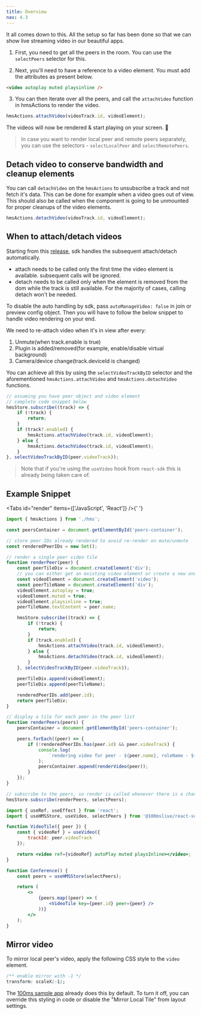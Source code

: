 ```yaml
---
title: Overview
nav: 4.3
---
```


It all comes down to this. All the setup so far has been done so that we can show live streaming video in our beautiful apps.

1. First, you need to get all the peers in the room. You can use the `selectPeers` selector for this.

2. Next, you'll need to have a reference to a video element. You must add the attributes as present below.

```html
<video autoplay muted playsinline />
```

3. You can then iterate over all the peers, and call the `attachVideo` function in hmsActions to render the video.

```js
hmsActions.attachVideo(videoTrack.id, videoElement);
```

The videos will now be rendered & start playing on your screen. 🥳

> In case you want to render local peer and remote peers separately, you can use the selectors - `selectLocalPeer` and `selectRemotePeers`.

## Detach video to conserve bandwidth and cleanup elements

You can call `detachVideo` on the `hmsActions` to unsubscribe a track and not fetch it's data. This can be done
for example when a video goes out of view. This should also be called when the component is going to be unmounted
for proper cleanups of the video elements.

```js
hmsActions.detachVideo(videoTrack.id, videoElement);
```

## When to attach/detach videos

Starting from this [release](https://www.100ms.live/docs/javascript/v2/changelog/release-notes#2023-03-14), sdk handles the subsequent attach/detach automatically.
- attach needs to be called only the first time the video element is available. subsequent calls will be ignored.
- detach needs to be called only when the element is removed from the dom while the track is still available. For the majority of cases, calling detach won't be needed.

To disable the auto handling by sdk, pass `autoManageVideo: false` in join or preview config object. Then you will have to follow the below snippet
to handle video rendering on your end.

We need to re-attach video when it's in view after every:

1. Unmute(when track.enable is true)
2. Plugin is added/removed(for example, enable/disable virtual background)
3. Camera/device change(track.deviceId is changed)

You can achieve all this by using the `selectVideoTrackByID` selector and the aforementioned `hmsActions.attachVideo` and `hmsActions.detachVideo` functions.

```js
// assuming you have peer object and video element
// complete code snippet below
hmsStore.subscribe((track) => {
    if (!track) {
        return;
    }
    if (track?.enabled) {
        hmsActions.attachVideo(track.id, videoElement);
    } else {
        hmsActions.detachVideo(track.id, videoElement);
    }
}, selectVideoTrackByID(peer.videoTrack));
```

> Note that if you're using the `useVideo` hook from `react-sdk` this is already being taken care of.

## Example Snippet

<Tabs id="render" items={['JavaScript', 'React']} />{' '}

<Tab id='render-0'>

```js
import { hmsActions } from './hms';

const peersContainer = document.getElementById('peers-container');

// store peer IDs already rendered to avoid re-render on mute/unmute
const renderedPeerIDs = new Set();

// render a single peer video tile
function renderPeer(peer) {
    const peerTileDiv = document.createElement('div');
    // you can either get an existing video element or create a new one.
    const videoElement = document.createElement('video');
    const peerTileName = document.createElement('div');
    videoElement.autoplay = true;
    videoElement.muted = true;
    videoElement.playsinline = true;
    peerTileName.textContent = peer.name;

    hmsStore.subscribe((track) => {
        if (!track) {
            return;
        }
        if (track.enabled) {
            hmsActions.attachVideo(track.id, videoElement);
        } else {
            hmsActions.detachVideo(track.id, videoElement);
        }
    }, selectVideoTrackByID(peer.videoTrack));

    peerTileDiv.append(videoElement);
    peerTileDiv.append(peerTileName);

    renderedPeerIDs.add(peer.id);
    return peerTileDiv;
}

// display a tile for each peer in the peer list
function renderPeers(peers) {
    peersContainer = document.getElementById('peers-container');

    peers.forEach((peer) => {
        if (!renderedPeerIDs.has(peer.id) && peer.videoTrack) {
            console.log(
                `rendering video for peer - ${peer.name}, roleName - ${peer.roleName}, isLocal- ${peer.isLocal}`
            );
            peersContainer.append(renderVideo(peer));
        }
    });
}

// subscribe to the peers, so render is called whenever there is a change like peer join and leave
hmsStore.subscribe(renderPeers, selectPeers);
```

</Tab>

<Tab  id='render-1'>

```jsx
import { useRef, useEffect } from 'react';
import { useHMSStore, useVideo, selectPeers } from '@100mslive/react-sdk';

function VideoTile({ peer }) {
    const { videoRef } = useVideo({
        trackId: peer.videoTrack
    });

    return <video ref={videoRef} autoPlay muted playsInline></video>;
}

function Conference() {
    const peers = useHMSStore(selectPeers);

    return (
        <>
            {peers.map((peer) => (
                <VideoTile key={peer.id} peer={peer} />
            ))}
        </>
    );
}
```

</Tab>


## Mirror video

To mirror local peer's video, apply the following CSS style to the `video` element.

```css
/** enable mirror with -1 */
transform: scaleX(-1);
```

The [100ms sample app](https://github.com/100mslive/100ms-web) already does this by default. To turn it off, you can override this styling in code or disable the "Mirror Local Tile" from layout settings.
